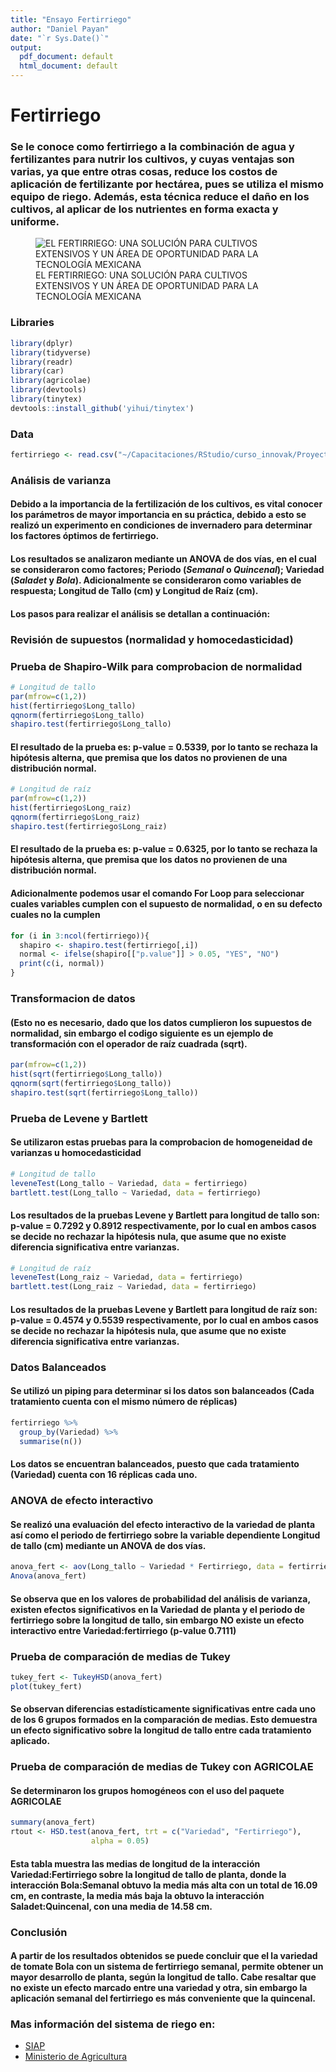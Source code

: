 ```yaml
---
title: "Ensayo Fertirriego"
author: "Daniel Payan"
date: "`r Sys.Date()`"
output:
  pdf_document: default
  html_document: default
---
```

# Fertirriego

### Se le conoce como fertirriego a la combinación de agua y fertilizantes para nutrir los cultivos, y cuyas ventajas son varias, ya que entre otras cosas, reduce los costos de aplicación de fertilizante por hectárea, pues se utiliza el mismo equipo de riego. Además, esta técnica  reduce el daño en los cultivos, al  aplicar de los nutrientes en forma exacta y uniforme.

![EL FERTIRRIEGO: UNA SOLUCIÓN PARA CULTIVOS EXTENSIVOS Y UN ÁREA DE OPORTUNIDAD PARA LA TECNOLOGÍA MEXICANA](Sistema_de_riego.jpg)

### Libraries 
```r
library(dplyr) 
library(tidyverse) 
library(readr)
library(car)
library(agricolae)
library(devtools)
library(tinytex)
devtools::install_github('yihui/tinytex')
```

### Data
```r
fertirriego <- read.csv("~/Capacitaciones/RStudio/curso_innovak/Proyecto/Fertirriego.csv")
```

### Análisis de varianza 

#### Debido a la importancia de la fertilización de los cultivos, es vital conocer los parámetros de mayor importancia en su práctica, debido a esto se realizó un experimento en condiciones de invernadero para determinar los factores óptimos de fertirriego.
#### Los resultados se analizaron mediante un ANOVA de dos vías, en el cual se consideraron como factores; Periodo (_Semanal_ o _Quincenal_); Variedad (_Saladet_ y _Bola_). Adicionalmente se consideraron como variables de respuesta; __Longitud de Tallo (cm)__ y __Longitud de Raíz (cm)__.  
#### Los pasos para realizar el análisis se detallan a continuación:

### Revisión de supuestos (normalidad y homocedasticidad)

### Prueba de Shapiro-Wilk para comprobacion de normalidad

```r
# Longitud de tallo 
par(mfrow=c(1,2))
hist(fertirriego$Long_tallo)
qqnorm(fertirriego$Long_tallo)  
shapiro.test(fertirriego$Long_tallo)
```

#### El resultado de la prueba es: p-value = 0.5339, por lo tanto se rechaza la hipótesis alterna, que premisa que los datos no provienen de una distribución normal.

```r
# Longitud de raíz
par(mfrow=c(1,2))
hist(fertirriego$Long_raiz)
qqnorm(fertirriego$Long_raiz)  
shapiro.test(fertirriego$Long_raiz)
```

#### El resultado de la prueba es: p-value = 0.6325, por lo tanto se rechaza la hipótesis alterna, que premisa que los datos no provienen de una distribución normal.
#### Adicionalmente podemos usar el comando For Loop para seleccionar cuales variables cumplen con el supuesto de normalidad, o en su defecto cuales no la cumplen

```r
for (i in 3:ncol(fertirriego)){
  shapiro <- shapiro.test(fertirriego[,i])
  normal <- ifelse(shapiro[["p.value"]] > 0.05, "YES", "NO")
  print(c(i, normal))
}
```

### Transformacion de datos 
#### (Esto no es necesario, dado que los datos cumplieron los supuestos de normalidad, sin embargo el codigo siguiente es un ejemplo de transformación con el operador de raíz cuadrada (sqrt).

```r
par(mfrow=c(1,2))
hist(sqrt(fertirriego$Long_tallo))
qqnorm(sqrt(fertirriego$Long_tallo))  
shapiro.test(sqrt(fertirriego$Long_tallo))
```

### Prueba de Levene y Bartlett
#### Se utilizaron estas pruebas para la comprobacion de homogeneidad de varianzas u homocedasticidad

```r
# Longitud de tallo 
leveneTest(Long_tallo ~ Variedad, data = fertirriego)
bartlett.test(Long_tallo ~ Variedad, data = fertirriego)
```

#### Los resultados de la pruebas Levene y Bartlett para longitud de tallo son: p-value = 0.7292 y 0.8912 respectivamente, por lo cual en ambos casos se decide no rechazar la hipótesis nula, que asume que no existe diferencia significativa entre varianzas.

```r
# Longitud de raíz
leveneTest(Long_raiz ~ Variedad, data = fertirriego)
bartlett.test(Long_raiz ~ Variedad, data = fertirriego)
```

#### Los resultados de la pruebas Levene y Bartlett para longitud de raíz son: p-value = 0.4574 y 0.5539 respectivamente, por lo cual en ambos casos se decide no rechazar la hipótesis nula, que asume que no existe diferencia significativa entre varianzas.

### Datos Balanceados
#### Se utilizó un piping para determinar si los datos son balanceados (Cada tratamiento cuenta con el mismo número de réplicas)

```r
fertirriego %>%
  group_by(Variedad) %>%
  summarise(n())
```

#### Los datos se encuentran balanceados, puesto que cada tratamiento (Variedad) cuenta con 16 réplicas cada uno.

### ANOVA de efecto interactivo
#### Se realizó una evaluación del efecto interactivo de la variedad de planta así como el periodo de fertirriego sobre la variable dependiente Longitud de tallo (cm) mediante un ANOVA de dos vías.

```r
anova_fert <- aov(Long_tallo ~ Variedad * Fertirriego, data = fertirriego)
Anova(anova_fert)
```

#### Se observa que en los valores de probabilidad del análisis de varianza, existen efectos significativos en la Variedad de planta y el periodo de fertirriego sobre la longitud de tallo, sin embargo NO existe un efecto interactivo entre Variedad:fertirriego (p-value 0.7111)


### Prueba de comparación de medias de Tukey 
```r
tukey_fert <- TukeyHSD(anova_fert)
plot(tukey_fert)
```

#### Se observan diferencias estadísticamente significativas entre cada uno de los 6 grupos formados en la comparación de medias. Esto demuestra un efecto significativo sobre la longitud de tallo entre cada tratamiento aplicado.

### Prueba de comparación de medias de Tukey con AGRICOLAE
#### Se determinaron los grupos homogéneos con el uso del paquete AGRICOLAE
```r
summary(anova_fert)
rtout <- HSD.test(anova_fert, trt = c("Variedad", "Fertirriego"),
                  alpha = 0.05)
```

#### Esta tabla muestra las medias de longitud de la interacción Variedad:Fertirriego sobre la longitud de tallo de planta, donde la interacción Bola:Semanal obtuvo la media más alta con un total de 16.09 cm, en contraste, la media más baja la obtuvo la interacción Saladet:Quincenal, con una media de 14.58 cm. 

### Conclusión
#### A partir de los resultados obtenidos se puede concluir que el la variedad de tomate Bola con un sistema de fertirriego semanal, permite obtener un mayor desarrollo de planta, según la longitud de tallo. Cabe resaltar que no existe un efecto marcado entre una variedad y otra, sin embargo la aplicación semanal del fertirriego es más conveniente que la quincenal.


### Mas información del sistema de riego en:

+ [SIAP](https://www.gob.mx/siap/articulos/el-fertirriego)
+ [Ministerio de Agricultura](https://www.mapa.gob.es/es/ministerio/servicios/informacion/plataforma-de-conocimiento-para-el-medio-rural-y-pesquero/observatorio-de-tecnologias-probadas/material-de-riego/fertirrigacion.aspx)


